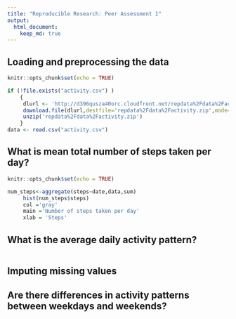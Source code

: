 ```yaml
---
title: "Reproducible Research: Peer Assessment 1"
output: 
  html_document:
    keep_md: true
---
```



## Loading and preprocessing the data
```r
knitr::opts_chunk$set(echo = TRUE)

if (!file.exists("activity.csv") )
    {
     dlurl <- 'http://d396qusza40orc.cloudfront.net/repdata%2Fdata%2Factivity.zip'
     download.file(dlurl,destfile='repdata%2Fdata%2Factivity.zip',mode='wb')  
     unzip('repdata%2Fdata%2Factivity.zip')
    }
data <- read.csv("activity.csv")

```

## What is mean total number of steps taken per day?
```r
knitr::opts_chunk$set(echo = TRUE)

num_steps<-aggregate(steps~date,data,sum)
     hist(num_steps$steps)
     col ='gray'
     main ='Number of steps taken per day'
     xlab = 'Steps'

```
## What is the average daily activity pattern?

```r


```


## Imputing missing values



## Are there differences in activity patterns between weekdays and weekends?
